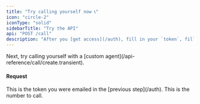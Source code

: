 ```yaml
---
title: "Try calling yourself now 📞"
icon: "circle-2"
iconType: "solid"
sidebarTitle: "Try the API"
api: "POST /call"
description: "After you [get access](/auth), fill in your `token`, fill in your number in `to`, and click `Send Request`. You'll receive a call from Vapi."
---
```


<Tip>
  Next, try calling yourself with a [custom
  agent](/api-reference/call/create.transient).
</Tip>

#### Request

<ParamField body="token" type="string" required>
  This is the token you were emailed in the [previous step](/auth).
</ParamField>

<ParamField body="to" type="string" required>
  This is the number to call.
</ParamField>
